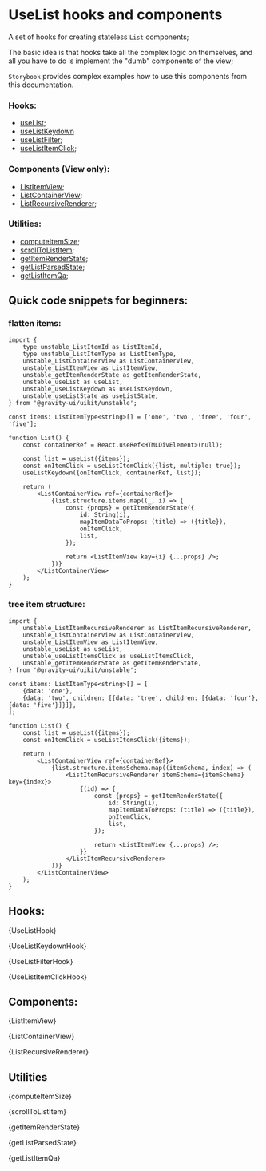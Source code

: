 

<Meta title="Lab/useList" />

# UseList hooks and components

A set of hooks for creating stateless `List` components;

The basic idea is that hooks take all the complex logic on themselves, and all you have to do is implement the "dumb" components of the view;

`Storybook` provides complex examples how to use this components from this documentation.

### Hooks:

-   [useList](#uselist);
-   [useListKeydown](#uselistkeydown)
-   [useListFilter](#uselistfilter);
-   [useListItemClick](#uselistitemclick);

### Components (View only):

-   [ListItemView](#listitemview);
-   [ListContainerView](#listcontainerview);
-   [ListRecursiveRenderer](#listrecursiverenderer);

### Utilities:

-   [computeItemSize](#computeitemsize);
-   [scrollToListItem](#scrolltolistitem);
-   [getItemRenderState](#getitemrenderstate);
-   [getListParsedState](#getlistparsedstate);
-   [getListItemQa](#getlistitemqa);

## Quick code snippets for beginners:

### flatten items:

```tsx
import {
    type unstable_ListItemId as ListItemId,
    type unstable_ListItemType as ListItemType,
    unstable_ListContainerView as ListContainerView,
    unstable_ListItemView as ListItemView,
    unstable_getItemRenderState as getItemRenderState,
    unstable_useList as useList,
    unstable_useListKeydown as useListKeydown,
    unstable_useListState as useListState,
} from '@gravity-ui/uikit/unstable';

const items: ListItemType<string>[] = ['one', 'two', 'free', 'four', 'five'];

function List() {
    const containerRef = React.useRef<HTMLDivElement>(null);

    const list = useList({items});
    const onItemClick = useListItemClick({list, multiple: true});
    useListKeydown({onItemClick, containerRef, list});

    return (
        <ListContainerView ref={containerRef}>
            {list.structure.items.map((_, i) => {
                const {props} = getItemRenderState({
                    id: String(i),
                    mapItemDataToProps: (title) => ({title}),
                    onItemClick,
                    list,
                });

                return <ListItemView key={i} {...props} />;
            })}
        </ListContainerView>
    );
}
```

### tree item structure:

```tsx
import {
    unstable_ListItemRecursiveRenderer as ListItemRecursiveRenderer,
    unstable_ListContainerView as ListContainerView,
    unstable_ListItemView as ListItemView,
    unstable_useList as useList,
    unstable_useListItemsClick as useListItemsClick,
    unstable_getItemRenderState as getItemRenderState,
} from '@gravity-ui/uikit/unstable';

const items: ListItemType<string>[] = [
    {data: 'one'},
    {data: 'two', children: [{data: 'tree', children: [{data: 'four'}, {data: 'five'}]}]},
];

function List() {
    const list = useList({items});
    const onItemClick = useListItemsClick({items});

    return (
        <ListContainerView ref={containerRef}>
            {list.structure.itemsSchema.map((itemSchema, index) => (
                <ListItemRecursiveRenderer itemSchema={itemSchema} key={index}>
                    {(id) => {
                        const {props} = getItemRenderState({
                            id: String(i),
                            mapItemDataToProps: (title) => ({title}),
                            onItemClick,
                            list,
                        });

                        return <ListItemView {...props} />;
                    }}
                </ListItemRecursiveRenderer>
            ))}
        </ListContainerView>
    );
}
```

## Hooks:

<Markdown>{UseListHook}</Markdown>

<Markdown>{UseListKeydownHook}</Markdown>

<Markdown>{UseListFilterHook}</Markdown>

<Markdown>{UseListItemClickHook}</Markdown>

## Components:

<Markdown>{ListItemView}</Markdown>

<Markdown>{ListContainerView}</Markdown>

<Markdown>{ListRecursiveRenderer}</Markdown>

## Utilities

<Markdown>{computeItemSize}</Markdown>

<Markdown>{scrollToListItem}</Markdown>

<Markdown>{getItemRenderState}</Markdown>

<Markdown>{getListParsedState}</Markdown>

<Markdown>{getListItemQa}</Markdown>
